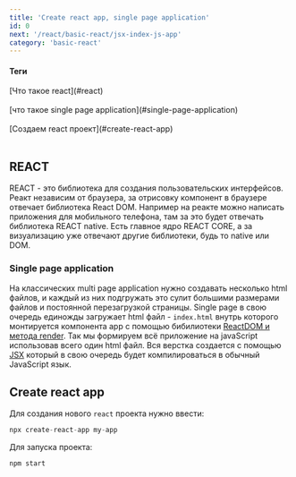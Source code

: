 ```yaml
---
title: 'Create react app, single page application'
id: 0
next: '/react/basic-react/jsx-index-js-app'
category: 'basic-react'
---
```


<div className='mdHead'>

#### Теги

<div className = 'tag_react'>[Что такое react](#react)</div> <br/>
<div className = 'tag_react'>[что такое single page application](#single-page-application)</div> <br/>
<div className = 'tag_react'>[Создаем react проект](#create-react-app)</div> <br/>

</div>

## REACT ##
        
REACT - это библиотека для создания пользовательских интерфейсов. Реакт независим от браузера, за отрисовку компонент в браузере отвечает библиотека React DOM.
Например на реакте можно написать приложения для мобильного телефона, там за это будет  отвечать библиотека REACT native.  Есть главное ядро REACT CORE, а за визуализацию уже отвечают другие библиотеки,
будь то native или DOM.

### Single page application ###
На классических multi page application нужно создавать несколько html файлов, и каждый из них подгружать это сулит большими размерами файлов и постоянной перезагрузкой страницы.
Single page в свою очередь единожды загружает html файл -  `index.html` внутрь которого монтируется компонента app с помощью бибилиотеки [ReactDOM и метода render](#).
Так мы формируем всё приложение на javaScript использовав всего один html файл. Вся верстка создается с помощью [JSX](#) который в свою очередь будет компилироваться в обычный JavaScript язык.

## Create react app ##
Для создания нового `react` проекта нужно ввести:
```javaScript
npx create-react-app my-app
```
Для запуска проекта:
```javaScript
npm start
```

